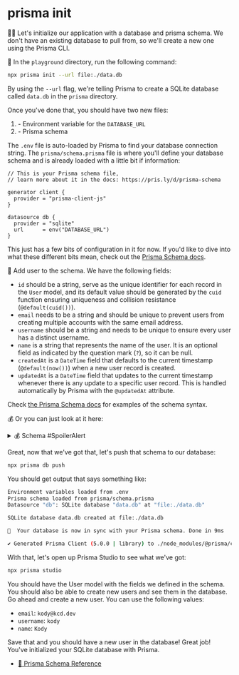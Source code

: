 # prisma init

👨‍💼 Let's initialize our application with a database and prisma schema. We don't
have an existing database to pull from, so we'll create a new one using the
Prisma CLI.

🐨 In the `playground` directory, run the following command:

```sh nonumber
npx prisma init --url file:./data.db
```

By using the `--url` flag, we're telling Prisma to create a SQLite database
called `data.db` in the `prisma` directory.

Once you've done that, you should have two new files:

1. <InlineFile file=".env" /> - Environment variable for the `DATABASE_URL`
2. <InlineFile file="prisma/schema.prisma" /> - Prisma schema

The `.env` file is auto-loaded by Prisma to find your database connection
string. The `prisma/schema.prisma` file is where you'll define your database
schema and is already loaded with a little bit if information:

```prisma filename=prisma/schema.prisma
// This is your Prisma schema file,
// learn more about it in the docs: https://pris.ly/d/prisma-schema

generator client {
  provider = "prisma-client-js"
}

datasource db {
  provider = "sqlite"
  url      = env("DATABASE_URL")
}
```

This just has a few bits of configuration in it for now. If you'd like to dive
into what these different bits mean, check out the
[Prisma Schema docs](https://pris.ly/d/prisma-schema).

🐨 Add user to the schema. We have the following fields:

- `id` should be a string, serve as the unique identifier for each record in the
  `User` model, and its default value should be generated by the `cuid`
  function ensuring uniqueness and collision resistance (`@default(cuid())`).
- `email` needs to be a string and should be unique to prevent users from
  creating multiple accounts with the same email address.
- `username` should be a string and needs to be unique to ensure every user has
  a distinct username.
- `name` is a string that represents the name of the user. It is an optional
  field as indicated by the question mark (`?`), so it can be null.
- `createdAt` is a `DateTime` field that defaults to the current timestamp
  (`@default(now())`) when a new user record is created.
- `updatedAt` is a `DateTime` field that updates to the current timestamp
  whenever there is any update to a specific user record. This is handled
  automatically by Prisma with the `@updatedAt` attribute.

Check [the Prisma Schema docs](https://pris.ly/d/prisma-schema) for examples
of the schema syntax.

💰 Or you can just look at it here:

<details>

<summary>💰 Schema #SpoilerAlert</summary>

```prisma filename=prisma/schema.prisma
model User {
  id       String  @id @unique @default(cuid())
  email    String  @unique
  username String  @unique
  name     String?

  createdAt DateTime @default(now())
  updatedAt DateTime @updatedAt
}
```

</details>

Great, now that we've got that, let's push that schema to our database:

```sh nonumber
npx prisma db push
```

You should get output that says something like:

```sh
Environment variables loaded from .env
Prisma schema loaded from prisma/schema.prisma
Datasource "db": SQLite database "data.db" at "file:./data.db"

SQLite database data.db created at file:./data.db

🚀  Your database is now in sync with your Prisma schema. Done in 9ms

✔ Generated Prisma Client (5.0.0 | library) to ./node_modules/@prisma/client in 36ms
```

With that, let's open up Prisma Studio to see what we've got:

```sh nonumber
npx prisma studio
```

You should have the User model with the fields we defined in the schema. You
should also be able to create new users and see them in the database. Go ahead
and create a new user. You can use the following values:

- `email`: `kody@kcd.dev`
- `username`: `kody`
- `name`: `Kody`

Save that and you should have a new user in the database! Great job! You've
initialized your SQLite database with Prisma.

- [📜 Prisma Schema Reference](https://www.prisma.io/docs/reference/api-reference/prisma-schema-reference)
